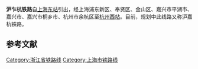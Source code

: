 {{Unreferenced|time=2020-10-18T20:41:47+00:00}}
{{长三角未来建设}}
'''沪乍杭铁路'''自[[上海东站|上海东站]]引出，经上海浦东新区、奉贤区、金山区、嘉兴市平湖市、嘉兴市、嘉兴市桐乡市、杭州市余杭区至[[杭州西站|杭州西站]]。目前，规划中此线路又称沪嘉杭铁路。

== 参考文献 ==
{{Reflist}}

[[Category:浙江省铁路线|Category:浙江省铁路线]]
[[Category:上海市铁路线|Category:上海市铁路线]]
